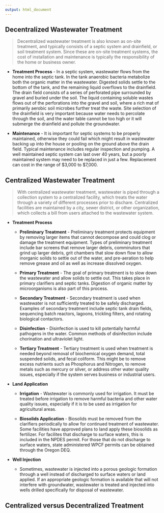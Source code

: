 ```yaml
---
output: html_document
---
```


## **Decentralized Wastewater Treatment**  

> Decentralized wastewater treatment is also known as on-site treatment, and typically consists of a septic system and drainfield, or soil treatment system. Since these are on-site treatment systems, the cost of installation and maintenance is typically the responsibility of the home or business owner. 

  * **Treatment Process** - In a septic system, wastewater flows from the home into the septic tank. In the tank anaerobic bacteria metabolize both the organic matter in the wastewater. Digested solids settle to the bottom of the tank, and the remaining liquid overflows to the drainfield. The drain field consists of a series of perforated pipe surrounded by gravel and buried under the soil. The liquid containing soluble wastes flows out of the perforations into the gravel and soil, where a rich mat of primarily aerobic soil microbes further treat the waste. Site selection of the drainfield is very important because water needs to percolate through the soil, and the water table cannot be too high or it will submerge the drainfield and pollute the groundwater. 

  * **Maintenance** - It is important for septic systems to be properly maintained, otherwise they could fail which might result in wastewater backing up into the house or pooling on the ground above the drain field. Typical maintenance includes regular inspection and pumping. A well maintained septic system can last over 40 years, but a poorly maintained system may need to be replaced in just a few. Replacement can cost in the range of $3,000 to $7,000.

## **Centralized Wastewater Treatment**  

> With centralized wastewater treatment, wastewater is piped through a collection system to a centralized facility, which treats the water through a variety of different processes prior to dischare. Centralized facilities are maintained by a city, sewer district, or other organization, which collects a bill from users attached to the wastewater system.

* **Treatment Process** 

  + **Preliminary Treatment** - Preliminary treatment protects equipment by removing larger items that cannot decompose and could clog or damage the treatment equipment. Types of preliminary treatment include bar screens that remove larger debris, comminutors that grind up larger debris, grit chambers that slow down flow to allow inorganic solids to settle out of the water, and pre-aeration to help remove grease and oil as well as increase dissolved oxygen.  

  + **Primary Treatment** - The goal of primary treatment is to slow down the wastewater and allow solids to settle out. This takes place in primary clarifiers and septic tanks. Digestion of organic matter by microorganisms is also part of this process.  

  + **Secondary Treatment** - Secondary treatment is used when wastewater is not sufficiently treated to be safely discharged. Examples of secondary treatment include septic tank drain fields, sequencing batch reactors, lagoons, trickling filters, and rotating biological contactors.  
  + **Disinfection** - Disinfection is used to kill potentially harmful pathogens in the water. Common methods of disinfection include chorination and ultraviolet light.  

  + **Tertiary Treatment** - Tertiary treatment is used when treatment is needed beyond removal of biochemical oxygen demand, total suspended solids, and fecal coliform. This might be to remove excess nutrients such as Phosphorus and Nitrogen, to remove metals such as mercury or silver, or address other water quality issues, especially if the system serves business or industrial users.

* **Land Application**

  + **Irrigation** - Wastewater is commonly used for irrigation. It must be treated before irrigation to remove harmful bacteria and other water quality issues, especially if it is to be used as irrigation for agricultural areas. 

  + **Biosolids Application** - Biosolids must be removed from the clarifiers periodically to allow for continued treatment of wastewater. Some facilities have approved plans to land apply these biosolids as fertilizer. For facilites that discharge to surface waters, this is included in the NPDES permit. For those that do not discharge to surface waters, state administered WPCF permits can be obtained through the Oregon DEQ.
  
* **Well Injection**
  + Sometimes, wastewater is injected into a porous geologic formation through a well instead of discharged to surface waters or land applied. If an appropriate geologic formation is available that will not interfere with groundwater, wastewater is treated and injected into wells drilled specifically for disposal of wastewater. 

## **Centralized versus Decentralized Treatment**
####